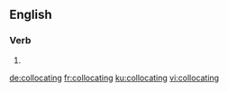 
==English==

===Verb===
{{head|en|present participle}}

# {{present participle of|collocate|lang=en|nocat=1}}

[[de:collocating]]
[[fr:collocating]]
[[ku:collocating]]
[[vi:collocating]]